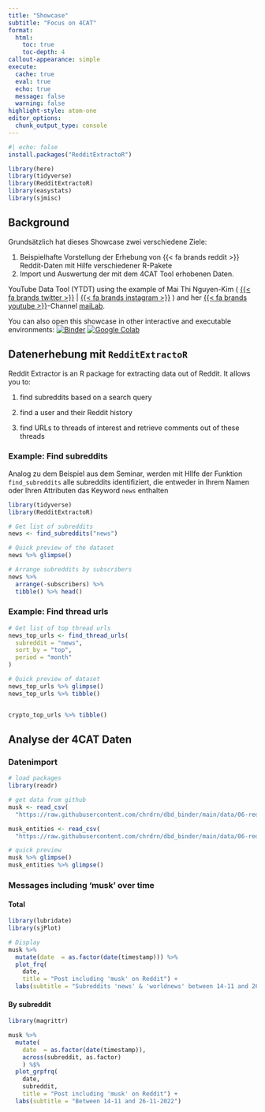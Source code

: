 ```yaml
---
title: "Showcase"
subtitle: "Focus on 4CAT"
format: 
  html:
    toc: true
    toc-depth: 4
callout-appearance: simple
execute: 
  cache: true
  eval: true
  echo: true
  message: false
  warning: false
highlight-style: atom-one
editor_options: 
  chunk_output_type: console
---
```


```r
#| echo: false
install.packages("RedditExtractoR")

library(here)
library(tidyverse)
library(RedditExtractoR)
library(easystats)
library(sjmisc)
```

## Background

Grundsätzlich hat dieses Showcase zwei verschiedene Ziele:

1.  Beispielhafte Vorstellung der Erhebung von {{< fa brands reddit >}} Reddit-Daten mit Hilfe verschiedener R-Pakete
2.  Import und Auswertung der mit dem 4CAT Tool erhobenen Daten.

YouTube Data Tool (YTDT) using the example of Mai Thi Nguyen-Kim ( [{{< fa brands twitter >}}](https://twitter.com/maithi_nk) \| [{{< fa brands instagram >}}](https://www.instagram.com/maithink/) ) and her [{{< fa brands youtube >}}](https://www.youtube.com/c/maiLab)-Channel [maiLab](https://www.youtube.com/c/maiLab).

You can also open this showcase in other interactive and executable environments: [![Binder](https://mybinder.org/badge_logo.svg){alt="Binder"}](https://mybinder.org/v2/gh/chrdrn/dbd_binder/HEAD) [![Google Colab](https://colab.research.google.com/assets/colab-badge.svg){alt="Google Colab"}](https://colab.research.google.com/github/chrdrn/dbd_binder/blob/main/session_05-showcase_youtube.ipynb)

## Datenerhebung mit `RedditExtractoR`

Reddit Extractor is an R package for extracting data out of Reddit. It allows you to:

1.  find subreddits based on a search query

2.  find a user and their Reddit history

3.  find URLs to threads of interest and retrieve comments out of these threads

### Example: Find subreddits

Analog zu dem Beispiel aus dem Seminar, werden mit HIlfe der Funktion `find_subreddits` alle subreddits identifiziert, die entweder in Ihrem Namen oder Ihren Attributen das Keyword `news` enthalten

```r
library(tidyverse)
library(RedditExtractoR)

# Get list of subreddits
news <- find_subreddits("news")

# Quick preview of the dataset
news %>% glimpse()

# Arrange subreddits by subscribers
news %>% 
  arrange(-subscribers) %>% 
  tibble() %>% head()
```

### Example: Find thread urls

```r
# Get list of top thread urls
news_top_urls <- find_thread_urls(
  subreddit = "news", 
  sort_by = "top", 
  period = "month"
)

# Quick preview of dataset
news_top_urls %>% glimpse()
news_top_urls %>% tibble()


crypto_top_urls %>% tibble()
```

## Analyse der 4CAT Daten

### Datenimport

```r
# load packages
library(readr)

# get data from github
musk <- read_csv(
  "https://raw.githubusercontent.com/chrdrn/dbd_binder/main/data/06-reddit/4cat-reddit_news-musk_complete.csv")

musk_entities <- read_csv(
  "https://raw.githubusercontent.com/chrdrn/dbd_binder/main/data/06-reddit/4cat-reddit_news-musk-named_entities.csv")

# quick preview
musk %>% glimpse()
musk_entities %>% glimpse()
```

### Messages including 'musk' over time
#### Total 
```r
library(lubridate)
library(sjPlot)

# Display 
musk %>% 
  mutate(date  = as.factor(date(timestamp))) %>% 
  plot_frq(
    date,
    title = "Post including 'musk' on Reddit") +
  labs(subtitle = "Subreddits 'news' & 'worldnews' between 14-11 and 26-11-2022")
```

#### By subreddit
```r
library(magrittr)

musk %>% 
  mutate(
    date  = as.factor(date(timestamp)),
    across(subreddit, as.factor)
    ) %$% 
  plot_grpfrq(
    date,
    subreddit,
    title = "Post including 'musk' on Reddit") +
  labs(subtitle = "Between 14-11 and 26-11-2022")
```

